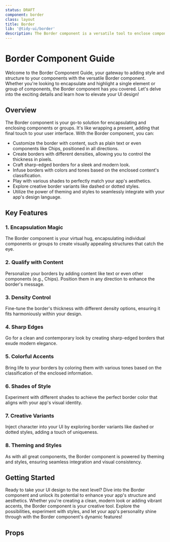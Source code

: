 ```yaml
---
status: DRAFT
component: border
class: layout
title: Border
lib: '@tidy-ui/border'
description: The Border component is a versatile tool to enclose components or groups. It supports content qualification like text or Chips and can be positioned in all directions. Create borders with customizable densities and sharp edges. Infuse borders with colors based on enclosed content's classification and experiment with various shades. Explore border variants like dashed or dotted styles, all customizable through theming and styles settings.
---
```


# Border Component Guide

Welcome to the Border Component Guide, your gateway to adding style and structure to your components with the versatile Border component. Whether you're looking to encapsulate and highlight a single element or group of components, the Border component has you covered. Let's delve into the exciting details and learn how to elevate your UI design!

## Overview

The Border component is your go-to solution for encapsulating and enclosing components or groups. It's like wrapping a present, adding that final touch to your user interface. With the Border component, you can:

- Customize the border with content, such as plain text or even components like Chips, positioned in all directions.
- Create borders with different densities, allowing you to control the thickness in pixels.
- Craft sharp-edged borders for a sleek and modern look.
- Infuse borders with colors and tones based on the enclosed content's classification.
- Play with various shades to perfectly match your app's aesthetics.
- Explore creative border variants like dashed or dotted styles.
- Utilize the power of theming and styles to seamlessly integrate with your app's design language.

## Key Features

### 1. Encapsulation Magic

The Border component is your virtual hug, encapsulating individual components or groups to create visually appealing structures that catch the eye.

### 2. Qualify with Content

Personalize your borders by adding content like text or even other components (e.g., Chips). Position them in any direction to enhance the border's message.

### 3. Density Control

Fine-tune the border's thickness with different density options, ensuring it fits harmoniously within your design.

### 4. Sharp Edges

Go for a clean and contemporary look by creating sharp-edged borders that exude modern elegance.

### 5. Colorful Accents

Bring life to your borders by coloring them with various tones based on the classification of the enclosed information.

### 6. Shades of Style

Experiment with different shades to achieve the perfect border color that aligns with your app's visual identity.

### 7. Creative Variants

Inject character into your UI by exploring border variants like dashed or dotted styles, adding a touch of uniqueness.

### 8. Theming and Styles

As with all great components, the Border component is powered by theming and styles, ensuring seamless integration and visual consistency.

## Getting Started

Ready to take your UI design to the next level? Dive into the Border component and unlock its potential to enhance your app's structure and aesthetics. Whether you're creating a clean, modern look or adding vibrant accents, the Border component is your creative tool. Explore the possibilities, experiment with styles, and let your app's personality shine through with the Border component's dynamic features!

## Props
